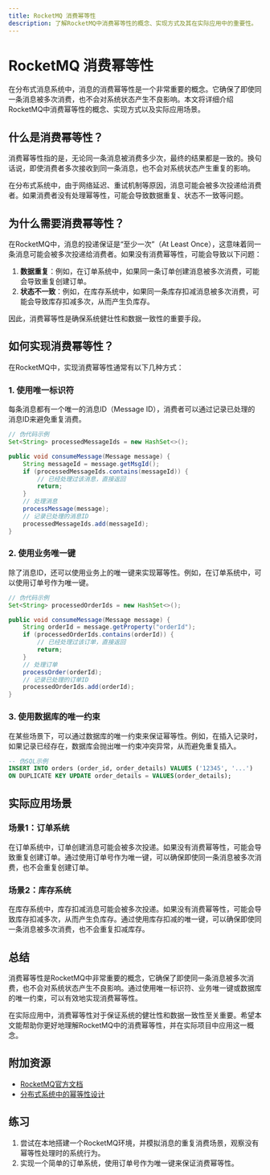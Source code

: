 ```yaml
---
title: RocketMQ 消费幂等性
description: 了解RocketMQ中消费幂等性的概念、实现方式及其在实际应用中的重要性。
---
```


# RocketMQ 消费幂等性

在分布式消息系统中，消息的消费幂等性是一个非常重要的概念。它确保了即使同一条消息被多次消费，也不会对系统状态产生不良影响。本文将详细介绍RocketMQ中消费幂等性的概念、实现方式以及实际应用场景。

## 什么是消费幂等性？

消费幂等性指的是，无论同一条消息被消费多少次，最终的结果都是一致的。换句话说，即使消费者多次接收到同一条消息，也不会对系统状态产生重复的影响。

在分布式系统中，由于网络延迟、重试机制等原因，消息可能会被多次投递给消费者。如果消费者没有处理幂等性，可能会导致数据重复、状态不一致等问题。

## 为什么需要消费幂等性？

在RocketMQ中，消息的投递保证是“至少一次”（At Least Once），这意味着同一条消息可能会被多次投递给消费者。如果没有消费幂等性，可能会导致以下问题：

1. **数据重复**：例如，在订单系统中，如果同一条订单创建消息被多次消费，可能会导致重复创建订单。
2. **状态不一致**：例如，在库存系统中，如果同一条库存扣减消息被多次消费，可能会导致库存扣减多次，从而产生负库存。

因此，消费幂等性是确保系统健壮性和数据一致性的重要手段。

## 如何实现消费幂等性？

在RocketMQ中，实现消费幂等性通常有以下几种方式：

### 1. 使用唯一标识符

每条消息都有一个唯一的消息ID（Message ID），消费者可以通过记录已处理的消息ID来避免重复消费。

```java
// 伪代码示例
Set<String> processedMessageIds = new HashSet<>();

public void consumeMessage(Message message) {
    String messageId = message.getMsgId();
    if (processedMessageIds.contains(messageId)) {
        // 已经处理过该消息，直接返回
        return;
    }
    // 处理消息
    processMessage(message);
    // 记录已处理的消息ID
    processedMessageIds.add(messageId);
}
```

### 2. 使用业务唯一键

除了消息ID，还可以使用业务上的唯一键来实现幂等性。例如，在订单系统中，可以使用订单号作为唯一键。

```java
// 伪代码示例
Set<String> processedOrderIds = new HashSet<>();

public void consumeMessage(Message message) {
    String orderId = message.getProperty("orderId");
    if (processedOrderIds.contains(orderId)) {
        // 已经处理过该订单，直接返回
        return;
    }
    // 处理订单
    processOrder(orderId);
    // 记录已处理的订单ID
    processedOrderIds.add(orderId);
}
```

### 3. 使用数据库的唯一约束

在某些场景下，可以通过数据库的唯一约束来保证幂等性。例如，在插入记录时，如果记录已经存在，数据库会抛出唯一约束冲突异常，从而避免重复插入。

```sql
-- 伪SQL示例
INSERT INTO orders (order_id, order_details) VALUES ('12345', '...')
ON DUPLICATE KEY UPDATE order_details = VALUES(order_details);
```

## 实际应用场景

### 场景1：订单系统

在订单系统中，订单创建消息可能会被多次投递。如果没有消费幂等性，可能会导致重复创建订单。通过使用订单号作为唯一键，可以确保即使同一条消息被多次消费，也不会重复创建订单。

### 场景2：库存系统

在库存系统中，库存扣减消息可能会被多次投递。如果没有消费幂等性，可能会导致库存扣减多次，从而产生负库存。通过使用库存扣减的唯一键，可以确保即使同一条消息被多次消费，也不会重复扣减库存。

## 总结

消费幂等性是RocketMQ中非常重要的概念，它确保了即使同一条消息被多次消费，也不会对系统状态产生不良影响。通过使用唯一标识符、业务唯一键或数据库的唯一约束，可以有效地实现消费幂等性。

在实际应用中，消费幂等性对于保证系统的健壮性和数据一致性至关重要。希望本文能帮助你更好地理解RocketMQ中的消费幂等性，并在实际项目中应用这一概念。

## 附加资源

- [RocketMQ官方文档](https://rocketmq.apache.org/docs/)
- [分布式系统中的幂等性设计](https://en.wikipedia.org/wiki/Idempotence)

## 练习

1. 尝试在本地搭建一个RocketMQ环境，并模拟消息的重复消费场景，观察没有幂等性处理时的系统行为。
2. 实现一个简单的订单系统，使用订单号作为唯一键来保证消费幂等性。